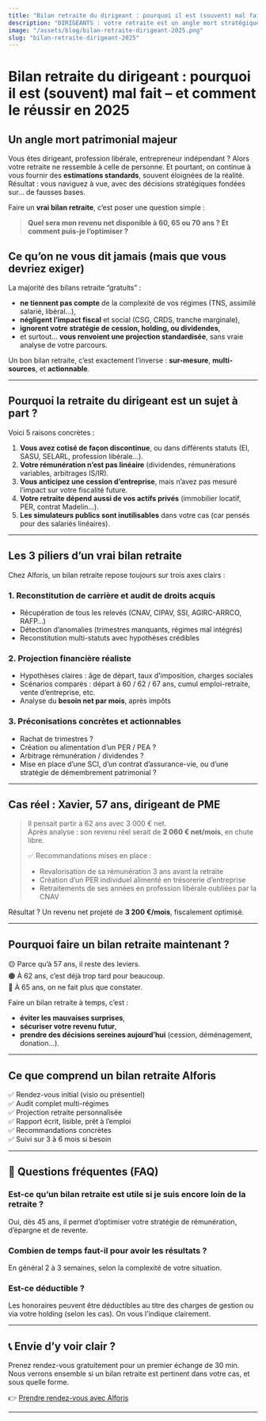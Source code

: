 ```yaml
---
title: "Bilan retraite du dirigeant : pourquoi il est (souvent) mal fait – et comment le réussir en 2025"
description: "DIRIGEANTS : votre retraite est un angle mort stratégique. Voici comment faire un vrai bilan retraite en 2025, loin des estimations bancaires biaisées."
image: "/assets/blog/bilan-retraite-dirigeant-2025.png"
slug: "bilan-retraite-dirigeant-2025"
---
```


# Bilan retraite du dirigeant : pourquoi il est (souvent) mal fait – et comment le réussir en 2025

## Un angle mort patrimonial majeur

Vous êtes dirigeant, profession libérale, entrepreneur indépendant ? Alors votre retraite ne ressemble à celle de personne. Et pourtant, on continue à vous fournir des **estimations standards**, souvent éloignées de la réalité. Résultat : vous naviguez à vue, avec des décisions stratégiques fondées sur… de fausses bases.

Faire un **vrai bilan retraite**, c’est poser une question simple :
> **Quel sera mon revenu net disponible à 60, 65 ou 70 ans ? Et comment puis-je l’optimiser ?**

## Ce qu’on ne vous dit jamais (mais que vous devriez exiger)

La majorité des bilans retraite “gratuits” :
- **ne tiennent pas compte** de la complexité de vos régimes (TNS, assimilé salarié, libéral…),
- **négligent l’impact fiscal** et social (CSG, CRDS, tranche marginale),
- **ignorent votre stratégie de cession, holding, ou dividendes**,
- et surtout… **vous renvoient une projection standardisée**, sans vraie analyse de votre parcours.

Un bon bilan retraite, c’est exactement l’inverse : **sur-mesure**, **multi-sources**, et **actionnable**.

---

## Pourquoi la retraite du dirigeant est un sujet à part ?

Voici 5 raisons concrètes :

1. **Vous avez cotisé de façon discontinue**, ou dans différents statuts (EI, SASU, SELARL, profession libérale…).
2. **Votre rémunération n’est pas linéaire** (dividendes, rémunérations variables, arbitrages IS/IR).
3. **Vous anticipez une cession d’entreprise**, mais n’avez pas mesuré l’impact sur votre fiscalité future.
4. **Votre retraite dépend aussi de vos actifs privés** (immobilier locatif, PER, contrat Madelin…).
5. **Les simulateurs publics sont inutilisables** dans votre cas (car pensés pour des salariés linéaires).

---

## Les 3 piliers d’un vrai bilan retraite

Chez Alforis, un bilan retraite repose toujours sur trois axes clairs :

### 1. **Reconstitution de carrière et audit de droits acquis**
- Récupération de tous les relevés (CNAV, CIPAV, SSI, AGIRC-ARRCO, RAFP…)
- Détection d’anomalies (trimestres manquants, régimes mal intégrés)
- Reconstitution multi-statuts avec hypothèses crédibles

### 2. **Projection financière réaliste**
- Hypothèses claires : âge de départ, taux d’imposition, charges sociales
- Scénarios comparés : départ à 60 / 62 / 67 ans, cumul emploi-retraite, vente d’entreprise, etc.
- Analyse du **besoin net par mois**, après impôts

### 3. **Préconisations concrètes et actionnables**
- Rachat de trimestres ?
- Création ou alimentation d’un PER / PEA ?
- Arbitrage rémunération / dividendes ?
- Mise en place d’une SCI, d’un contrat d’assurance-vie, ou d’une stratégie de démembrement patrimonial ?

---

## Cas réel : Xavier, 57 ans, dirigeant de PME

> Il pensait partir à 62 ans avec 3 000 € net.  
> Après analyse : son revenu réel serait de **2 060 € net/mois**, en chute libre.
>
> ✅ Recommandations mises en place :
> - Revalorisation de sa rémunération 3 ans avant la retraite
> - Création d’un PER individuel alimenté en trésorerie d’entreprise
> - Retraitements de ses années en profession libérale oubliées par la CNAV

Résultat ? Un revenu net projeté de **3 200 €/mois**, fiscalement optimisé.

---

## Pourquoi faire un bilan retraite maintenant ?

🟡 Parce qu’à 57 ans, il reste des leviers.  
🟠 À 62 ans, c’est déjà trop tard pour beaucoup.  
🔴 À 65 ans, on ne fait plus que constater.

Faire un bilan retraite à temps, c’est :
- **éviter les mauvaises surprises**,
- **sécuriser votre revenu futur**,
- **prendre des décisions sereines aujourd’hui** (cession, déménagement, donation…).

---

## Ce que comprend un bilan retraite Alforis

✅ Rendez-vous initial (visio ou présentiel)  
✅ Audit complet multi-régimes  
✅ Projection retraite personnalisée  
✅ Rapport écrit, lisible, prêt à l’emploi  
✅ Recommandations concrètes  
✅ Suivi sur 3 à 6 mois si besoin

---

## 💬 Questions fréquentes (FAQ)

### Est-ce qu’un bilan retraite est utile si je suis encore loin de la retraite ?
Oui, dès 45 ans, il permet d’optimiser votre stratégie de rémunération, d’épargne et de revente.

### Combien de temps faut-il pour avoir les résultats ?
En général 2 à 3 semaines, selon la complexité de votre situation.

### Est-ce déductible ?
Les honoraires peuvent être déductibles au titre des charges de gestion ou via votre holding (selon les cas). On vous l’indique clairement.

---

## 📞 Envie d’y voir clair ?

Prenez rendez-vous gratuitement pour un premier échange de 30 min.  
Nous verrons ensemble si un bilan retraite est pertinent dans votre cas, et sous quelle forme.

👉 [Prendre rendez-vous avec Alforis](https://www.alforis.fr/prendre-rendez-vous)

---

